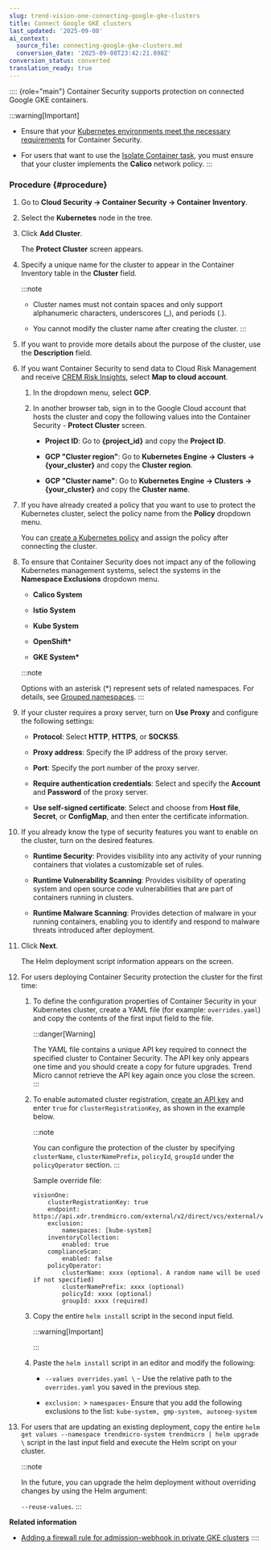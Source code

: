 ```yaml
---
slug: trend-vision-one-connecting-google-gke-clusters
title: Connect Google GKE clusters
last_updated: '2025-09-08'
ai_context:
  source_file: connecting-google-gke-clusters.md
  conversion_date: '2025-09-08T23:42:21.898Z'
conversion_status: converted
translation_ready: true
---
```


:::: {role="main"}
Container Security supports protection on connected Google GKE containers.

:::warning[Important]

- Ensure that your [Kubernetes environments meet the necessary requirements](kubernetes-system-req.mdx) for Container Security.

- For users that want to use the [Isolate Container task](isolate-container-task.mdx), you must ensure that your cluster implements the **Calico** network policy.
:::

### Procedure {#procedure}

1.  Go to **Cloud Security → Container Security → Container Inventory**.

2.  Select the **Kubernetes** node in the tree.

3.  Click **Add Cluster**.

    The **Protect Cluster** screen appears.

4.  Specify a unique name for the cluster to appear in the Container Inventory table in the **Cluster** field.

    :::note

    - Cluster names must not contain spaces and only support alphanumeric characters, underscores (\_), and periods (.).

    - You cannot modify the cluster name after creating the cluster.
    :::

5.  If you want to provide more details about the purpose of the cluster, use the **Description** field.

6.  If you want Container Security to send data to Cloud Risk Management and receive [CREM Risk Insights](executive-dashboard.mdx), select **Map to cloud account**.

    1.  In the dropdown menu, select **GCP**.

    2.  In another browser tab, sign in to the Google Cloud account that hosts the cluster and copy the following values into the Container Security - **Protect Cluster** screen.

        - **Project ID**: Go to **{project_id}** and copy the **Project ID**.

        - **GCP "Cluster region"**: Go to **Kubernetes Engine → Clusters → {your_cluster}** and copy the **Cluster region**.

        - **GCP "Cluster name"**: Go to **Kubernetes Engine → Clusters → {your_cluster}** and copy the **Cluster name**.

7.  If you have already created a policy that you want to use to protect the Kubernetes cluster, select the policy name from the **Policy** dropdown menu.

    You can [create a Kubernetes policy](kubernetes-protection-policies.mdx) and assign the policy after connecting the cluster.

8.  To ensure that Container Security does not impact any of the following Kubernetes management systems, select the systems in the **Namespace Exclusions** dropdown menu.

    - **Calico System**

    - **Istio System**

    - **Kube System**

    - **OpenShift\***

    - **GKE System\***

    :::note

    Options with an asterisk (\*) represent sets of related namespaces. For details, see [Grouped namespaces](grouped-namespaces.mdx).
    :::

9.  If your cluster requires a proxy server, turn on **Use Proxy** and configure the following settings:

    - **Protocol**: Select **HTTP**, **HTTPS**, or **SOCKS5**.

    - **Proxy address**: Specify the IP address of the proxy server.

    - **Port**: Specify the port number of the proxy server.

    - **Require authentication credentials**: Select and specify the **Account** and **Password** of the proxy server.

    - **Use self-signed certificate**: Select and choose from **Host file**, **Secret**, or **ConfigMap**, and then enter the certificate information.

10. If you already know the type of security features you want to enable on the cluster, turn on the desired features.

    - **Runtime Security**: Provides visibility into any activity of your running containers that violates a customizable set of rules.

    - **Runtime Vulnerability Scanning**: Provides visibility of operating system and open source code vulnerabilities that are part of containers running in clusters.

    - **Runtime Malware Scanning**: Provides detection of malware in your running containers, enabling you to identify and respond to malware threats introduced after deployment.

11. Click **Next**.

    The Helm deployment script information appears on the screen.

12. For users deploying Container Security protection the cluster for the first time:

    1.  To define the configuration properties of Container Security in your Kubernetes cluster, create a YAML file (for example: `overrides.yaml`) and copy the contents of the first input field to the file.

        :::danger[Warning]

        The YAML file contains a unique API key required to connect the specified cluster to Container Security. The API key only appears one time and you should create a copy for future upgrades. Trend Micro cannot retrieve the API key again once you close the screen.
        :::

    2.  To enable automated cluster registration, [create an API key](obtain-apikey-auto-cluster-reg.mdx) and enter `true` for `clusterRegistrationKey`, as shown in the example below.

        :::note

        You can configure the protection of the cluster by specifying `clusterName`, `clusterNamePrefix`, `policyId`, `groupId` under the `policyOperator` section.
        :::

        Sample override file:

        ``` codeblock
        visionOne:
            clusterRegistrationKey: true
            endpoint: https://api.xdr.trendmicro.com/external/v2/direct/vcs/external/vcs
            exclusion: 
                namespaces: [kube-system]
            inventoryCollection:
                enabled: true
            complianceScan:
                enabled: false
            policyOperator:
                clusterName: xxxx (optional. A random name will be used if not specified)
                clusterNamePrefix: xxxx (optional)
                policyId: xxxx (optional)
                groupId: xxxx (required)
        ```

    3.  Copy the entire `helm install` script in the second input field.

        :::warning[Important]

        :::

    4.  Paste the `helm install` script in an editor and modify the following:

        - `--values overrides.yaml \` - Use the relative path to the `overrides.yaml` you saved in the previous step.

        - `exclusion:` \> `namespaces`- Ensure that you add the following exclusions to the list: `kube-system, gmp-system, autoneg-system`

13. For users that are updating an existing deployment, copy the entire `helm get values --namespace trendmicro-system trendmicro | helm upgrade \` script in the last input field and execute the Helm script on your cluster.

    :::note

    In the future, you can upgrade the helm deployment without overriding changes by using the Helm argument:

    `--reuse-values`.
    :::

**Related information**

- [Adding a firewall rule for admission-webhook in private GKE clusters](firewall-webhook-private-gke.mdx)
::::
